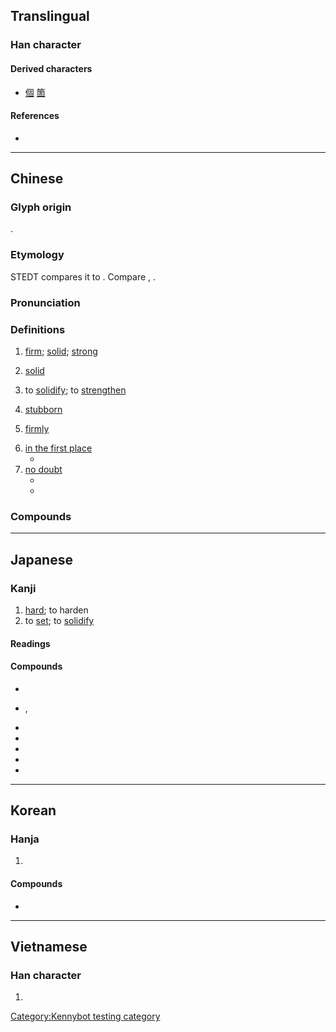 {{also|周}}
{{character info}}
==Translingual==
{{stroke order|type=animate}}

===Han character===
{{Han char|rn=31|rad=囗|as=05|sn=8|four=60604|canj=WJR|ids=⿴囗古}}

====Derived characters====
* [[個]] [[箇]]

====References====
* {{Han ref|kx=0218.030|dkj=04745|dj=0445.230|hdz=10716.090|uh=56FA|ud=22266|bh=A954|bd=43348}}

----

==Chinese==
{{zh-forms}}

===Glyph origin===
{{Han etyl}}
{{Han compound|ls=psc|c1=s|c2=p|囗|古}}.

===Etymology===
STEDT compares it to {{inh|zh|sit-pro|*r-ka||earth; ground; soil}}. Compare {{cog|kac|ga||earth}}, {{cog|grt|ha||earth}}.

===Pronunciation===
{{zh-pron
|m=gù
|c=gu3
|c-t=gu1
|h=pfs=ku;gd=gu4
|mb=gu̿
|md=gó
|mn=kò͘
|mn-t=gu3
|w=2ku
|mc=y
|oc=y
|ma=
|cat=a,v,n,adv
}}

===Definitions===
{{zh-hanzi}}

# [[firm]]; [[solid]]; [[strong]]
#: {{zh-x|穩固|stable}}
#: {{zh-x|加固|to strengthen}}
# [[solid]]
#: {{zh-x|固體|solid}}
#: {{zh-x|凝固|to set; to solidify}}
# to [[solidify]]; to [[strengthen]]
#: {{zh-x|固本|to strengthen the foundation}}
# [[stubborn]]
#: {{zh-x|頑固|stubborn}}
# [[firmly]]
#: {{zh-x|固辭|to firmly decline}}
# [[in the first place]]
#* {{zh-x|臣 固 知 王 之 不忍 也。|Your servant (I) knew '''in the first place''' that it was your Majesty's not being able to bear the sight [which made you do as you did].|ref=Mengzi}}
# [[no doubt]]
#* {{zh-x|然則 小 固 不 可以 敵 大，寡 固 不 可以 敵 眾，弱 固 不 可以 敵 彊。|A small country '''certainly''' cannot contend with a great, few '''certainly''' cannot contend with many, and the weak '''certainly''' cannot contend with the strong.|ref=Mengzi}}
#* {{zh-x|^莊子 曰：「夫子 固 拙 於 用 大 矣。」|Zhuangzi replied, 'You were '''indeed''' stupid, my master, in the use of what was large.'|ref=Zhuangzi}}

===Compounds===
{{zh-der|固步自封|固辭|固氮|固定|固定匯率|固定價格|固定資產|固陋|固然|固若金湯|固沙林|固守|固態|固體|固體潮|固體電路|固習|固相|固有|固執|固著/固着|固定資本|固氮菌|凝固|固定重音|保固|凝固點|北固樓|丁固生松|北固山|固疾|埴固|固徵|固接|恪固|保固期|固有文化|巧固球|固知|強固|固執己見|固非|固時俗|固蒂|固姑|固宜|固本|固定液|固定詞組|安固|固無|固窮|固定成本|固定作用|固壽|固讓|固請|固氮作用|堅固|固遜|固節|固有道德|固定格式|固金甌|凝固劑|不固|固有國籍|僵固|固結|根深柢固|盤石之固|深根固本|根深蒂固|深根固柢|持祿固寵|深閉固距|牢固|擇善固執|稽固|穩固|磐石之固|根深固本|擁兵自固|盤固草|滯固|理固當然|深根固蒂|推亡固存|欲取固與|鞏固|負固|膠固|超固態|補氣固表|老頑固|負固不悛|負固不服|裕固族|覆盂之固|膽固醇|藏舟難固|類固醇|靳固|防固|險固|鄙固|血液凝固|貞固|頑固|本固枝榮|固拉合瑪|固瑪}}

----

==Japanese==

===Kanji===
{{ja-kanji|grade=4|rs=囗05}}

# [[hard]]; to harden
# to [[set]]; to [[solidify]]

====Readings====
{{ja-readings
|goon=く
|kanon=こ
|kun=かた-める, かた-まる, かた-い, もと-より
}}

====Compounds====
* {{ja-r|固%形|こ%けい}}
* {{ja-r|固%執|こ%しつ}}, {{ja-r|固%執|こ%しゅう}}
* {{ja-r|固%守|こ%しゅ}}
* {{ja-r|固%相|こ%そう|[[solid phase]]}}
* {{ja-r|固%体|こ%たい}}
* {{ja-r|固%定|こ%てい}}
* {{ja-r|固%有|こ%ゆう}}

----

==Korean==

===Hanja===
{{ko-hanja|굳다|굳을|고}}

# {{hanja form of|고|[[solid]]}}

====Compounds====
* {{ko-l|고체|[[solid]]|固體}}

----

==Vietnamese==

===Han character===
{{vi-readings|reading=cố, có, cuá|rs=囗05}}

# {{rfdef|vi|sort=囗05}}

[[Category:Kennybot testing category]]